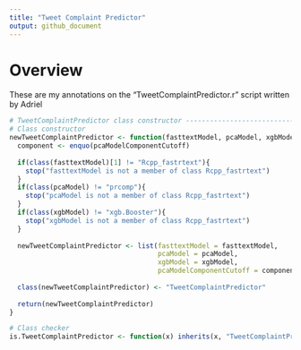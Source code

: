 ```yaml
---
title: "Tweet Complaint Predictor"
output: github_document
---
```


# Overview
These are my annotations on the "TweetComplaintPredictor.r" script written by Adriel

```r
# TweetComplaintPredictor class constructor ----------------------------------------
# Class constructor 
newTweetComplaintPredictor <- function(fasttextModel, pcaModel, xgbModel, pcaModelComponentCutoff) {
  component <- enquo(pcaModelComponentCutoff)
  
  if(class(fasttextModel)[1] != "Rcpp_fastrtext"){
    stop("fasttextModel is not a member of class Rcpp_fastrtext")
  }
  if(class(pcaModel) != "prcomp"){
    stop("pcaModel is not a member of class Rcpp_fastrtext")
  }
  if(class(xgbModel) != "xgb.Booster"){
    stop("xgbModel is not a member of class Rcpp_fastrtext")
  }
  
  newTweetComplaintPredictor <- list(fasttextModel = fasttextModel,
                                     pcaModel = pcaModel,
                                     xgbModel = xgbModel,
                                     pcaModelComponentCutoff = component)
  
  class(newTweetComplaintPredictor) <- "TweetComplaintPredictor"
  
  return(newTweetComplaintPredictor)
}

# Class checker
is.TweetComplaintPredictor <- function(x) inherits(x, "TweetComplaintPredictor")



```

